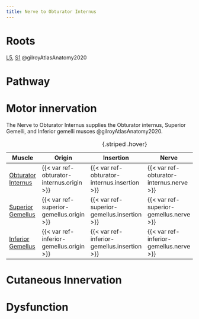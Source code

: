 ```yaml
---
title: Nerve to Obturator Internus
---
```



# Roots

[L5]({{< var ref-nerve-root.l5 >}}), [S1]({{< var ref-nerve-root.s1 >}}) @gilroyAtlasAnatomy2020

# Pathway



# Motor innervation

The Nerve to Obturator Internus supplies the Obturator internus, Superior Gemelli, and Inferior gemelli musces @gilroyAtlasAnatomy2020.

| Muscle  | Origin | Insertion | Nerve | Action |
|------|--------|-------|----------|--------|
| [Obturator Internus]({{< var ref-obturator-internus.path >}}) | {{< var ref-obturator-internus.origin >}} | {{< var ref-obturator-internus.insertion >}} | {{< var ref-obturator-internus.nerve >}} | {{< var ref-obturator-internus.action >}} |
| [Superior Gemellus]({{< var ref-superior-gemellus.path >}}) | {{< var ref-superior-gemellus.origin >}} | {{< var ref-superior-gemellus.insertion >}} | {{< var ref-superior-gemellus.nerve >}} | {{< var ref-superior-gemellus.action >}} |
| [Inferior Gemellus]({{< var ref-inferior-gemellus.path >}}) | {{< var ref-inferior-gemellus.origin >}} | {{< var ref-inferior-gemellus.insertion >}} | {{< var ref-inferior-gemellus.nerve >}} | {{< var ref-inferior-gemellus.action >}} |
: {.striped .hover}

# Cutaneous Innervation

# Dysfunction 